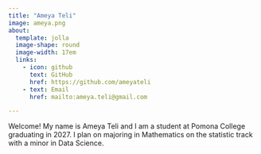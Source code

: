 ```yaml
---
title: "Ameya Teli"
image: ameya.png
about: 
  template: jolla
  image-shape: round
  image-width: 17em
  links: 
    - icon: github
      text: GitHub
      href: https://github.com/ameyateli
    - text: Email
      href: mailto:ameya.teli@gmail.com

---
```


Welcome! My name is Ameya Teli and I am a student at Pomona College graduating in 2027. I plan on majoring in Mathematics on the statistic track with a minor in Data Science.
